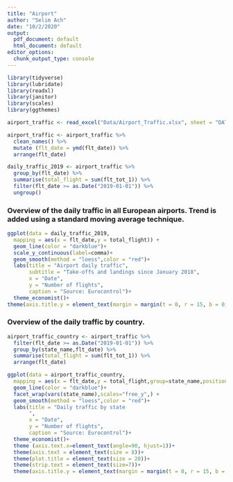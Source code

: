 ```yaml
---
title: "Airport"
author: "Selim Ach"
date: "10/2/2020"
output:
  pdf_document: default
  html_document: default
editor_options:
  chunk_output_type: console
---
```


```r

library(tidyverse)
library(lubridate)
library(readxl)
library(janitor)
library(scales)
library(ggthemes)

airport_traffic <- read_excel("Data/Airport_Traffic.xlsx", sheet = "DATA")

airport_traffic <- airport_traffic %>%
  clean_names() %>% 
  mutate (flt_date = ymd(flt_date)) %>% 
  arrange(flt_date)

daily_traffic_2019 <- airport_traffic %>%
  group_by(flt_date) %>%
  summarise(total_flight = sum(flt_tot_1)) %>% 
  filter(flt_date >= as.Date("2019-01-01")) %>% 
  ungroup()
```

### Overview of the daily traffic in all European airports. Trend is added using a standard moving average technique.

```r

ggplot(data = daily_traffic_2019,
  mapping = aes(x = flt_date,y = total_flight)) +
  geom_line(color = "darkblue")+
  scale_y_continuous(label=comma)+
  geom_smooth(method = "loess",color = "red")+
  labs(title = "Airport daily traffic",
       subtitle = "Take-offs and landings since January 2018",
       x = "Date",
       y = "Number of flights",
       caption = "Source: Eurocontrol")+
  theme_economist()+
theme(axis.title.y = element_text(margin = margin(t = 0, r = 15, b = 0, l = 0)))

```

### Overview of the daily traffic by country. 

```r

airport_traffic_country <- airport_traffic %>% 
  filter(flt_date >= as.Date("2019-01-01")) %>% 
  group_by(state_name,flt_date) %>% 
  summarise(total_flight = sum(flt_tot_1)) %>% 
  arrange(flt_date)

ggplot(data = airport_traffic_country,
  mapping = aes(x = flt_date,y = total_flight,group=state_name,position="dodge")) +
  geom_line(color = "darkblue")+
  facet_wrap(vars(state_name),scales="free_y",) +
  geom_smooth(method = "loess",color = "red")+
  labs(title = "Daily traffic by state
       ",
       x = "Date",
       y = "Number of flights",
       caption = "Source: Eurocontrol")+
  theme_economist()+
  theme (axis.text.x=element_text(angle=90, hjust=1))+
  theme(axis.text = element_text(size = 8))+   
  theme(plot.title = element_text(size = 20))+
  theme(strip.text = element_text(size=7))+
  theme(axis.title.y = element_text(margin = margin(t = 0, r = 15, b = 0, l = 0)))

```






